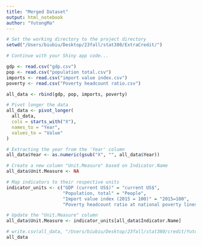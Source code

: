 ```yaml
---
title: "Merged Dataset"
output: html_notebook
author: "YutongMa"
---
```


```r
# Set the working directory to the project directory
setwd("/Users/biubiu/Desktop/23fall/stat380/ExtraCredit/")

# Continue with your Shiny app code...

gdp <- read.csv("gdp.csv")
pop <- read.csv("population total.csv")
imports <- read.csv("import value index.csv")
poverty <- read.csv("Poverty headcount ratio.csv")

all_data <- rbind(gdp, pop, imports, poverty)

# Pivot longer the data
all_data <- pivot_longer(
  all_data,
  cols = starts_with("X"), 
  names_to = "Year",
  values_to = "Value"
)

# Extracting the year from the 'Year' column
all_data$Year <- as.numeric(gsub("X", "", all_data$Year))

# Create a new column "Unit.Measure" based on Indicator.Name
all_data$Unit.Measure <- NA

# Map indicators to their respective units
indicator_units <- c("GDP (current US$)" = "current US$",
                     "Population, total" = "People",
                     "Import value index (2015 = 100)" = "2015=100",
                     "Poverty headcount ratio at national poverty lines (% of population)" = "% of population")

# Update the "Unit.Measure" column
all_data$Unit.Measure <- indicator_units[all_data$Indicator.Name]

# write.csv(all_data, "/Users/biubiu/Desktop/23fall/stat380/credit/YutongMa_extracredit.csv", row.names = FALSE)
all_data
```


